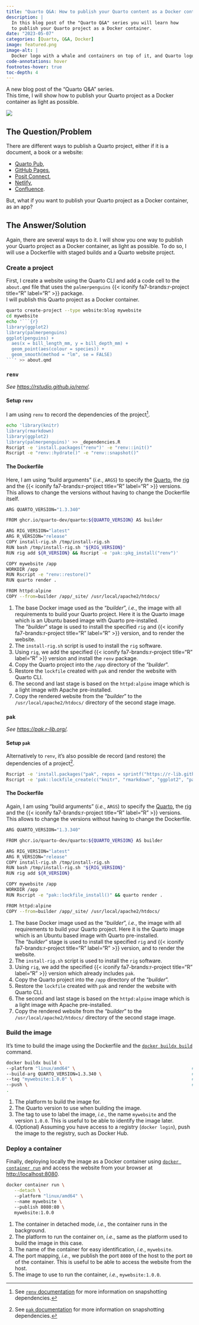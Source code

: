 ```yaml
---
title: "Quarto Q&A: How to publish your Quarto content as a Docker container?"
description: |
  In this blog post of the "Quarto Q&A" series you will learn how
  to publish your Quarto project as a Docker container.
date: "2023-05-07"
categories: [Quarto, Q&A, Docker]
image: featured.png
image-alt: |
  Docker logo with a whale and containers on top of it, and Quarto logo with text inside the whale.
code-annotations: hover
footnotes-hover: true
toc-depth: 4
---
```


A new blog post of the "Quarto Q&A" series.  
This time, I will show how to publish your Quarto project as a Docker container as light as possible.

![](featured.png){fig-alt="Docker logo with a whale and containers on top of it, and Quarto logo with text inside the whale." fig-align="center"}

## The Question/Problem

There are different ways to publish a Quarto project, either if it is a document, a book or a website:

- [Quarto Pub](https://quarto.org/docs/publishing/quarto-pub.html),
- [GitHub Pages](https://quarto.org/docs/publishing/github-pages.html),
- [Posit Connect](https://quarto.org/docs/publishing/rstudio-connect.html),
- [Netlify](https://quarto.org/docs/publishing/netlify.html),
- [Confluence](https://quarto.org/docs/publishing/confluence.html).

But, what if you want to publish your Quarto project as a Docker container, as an app?

## The Answer/Solution

Again, there are several ways to do it.
I will show you one way to publish your Quarto project as a Docker container, as light as possible.
To do so, I will use a Dockerfile with staged builds and a Quarto website project.

### Create a project

First, I create a website using the Quarto CLI and add a code cell to the `about.qmd` file that uses the `palmerpenguins` {{< iconify fa7-brands:r-project title="R" label="R" >}} package.  
I will publish this Quarto project as a Docker container.

```bash
quarto create-project --type website:blog mywebsite
cd mywebsite
echo '```{r}
library(ggplot2)
library(palmerpenguins)
ggplot(penguins) +
  aes(x = bill_length_mm, y = bill_depth_mm) +
  geom_point(aes(colour = species)) +
  geom_smooth(method = "lm", se = FALSE)
```' >> about.qmd
```

### `renv`

_See <https://rstudio.github.io/renv/>._

#### Setup `renv`

I am using `renv` to record the dependencies of the project[^renv-deps].  

[^renv-deps]: See [`renv` documentation](https://rstudio.github.io/renv/articles/renv.html#snapshotting-dependencies) for more information on snapshotting dependencies.

```bash
echo 'library(knitr)
library(rmarkdown)
library(ggplot2)
library(palmerpenguins)' >> _dependencies.R
Rscript -e 'install.packages("renv")' -e "renv::init()"
Rscript -e "renv::hydrate()" -e "renv::snapshot()"
```

#### The Dockerfile

Here, I am using "build arguments" (_i.e._, `ARGS`) to specify the [Quarto](https://quarto.org/), the [rig](https://github.com/r-lib/rig) and the {{< iconify fa7-brands:r-project title="R" label="R" >}} versions.  
This allows to change the versions without having to change the Dockerfile itself.

```bash
ARG QUARTO_VERSION="1.3.340"

FROM ghcr.io/quarto-dev/quarto:${QUARTO_VERSION} AS builder             # <1>

ARG RIG_VERSION="latest"
ARG R_VERSION="release"
COPY install-rig.sh /tmp/install-rig.sh
RUN bash /tmp/install-rig.sh "${RIG_VERSION}"                           # <2>
RUN rig add ${R_VERSION} && Rscript -e 'pak::pkg_install("renv")'       # <3>

COPY mywebsite /app                                                     # <4>
WORKDIR /app
RUN Rscript -e "renv::restore()"
RUN quarto render .                                                     # <5>

FROM httpd:alpine                                                       # <6>
COPY --from=builder /app/_site/ /usr/local/apache2/htdocs/              # <7>
```
1. The base Docker image used as the "_builder_", _i.e._,
   the image with all requirements to build your Quarto project.
   Here it is the Quarto image which is an Ubuntu based image with Quarto pre-installed.  
   The "_builder_" stage is used to install the specified `rig` and {{< iconify fa7-brands:r-project title="R" label="R" >}} version,
   and to render the website.
2. The `install-rig.sh` script is used to install the `rig` software.
3. Using `rig`, we add the specified {{< iconify fa7-brands:r-project title="R" label="R" >}} version and install the `renv` package.
4. Copy the Quarto project into the `/app` directory of the "_builder_".
5. Restore the `lockfile` created with `pak` and render the website with Quarto CLI.
6. The second and last stage is based on the `httpd:alpine` image which is a light image with Apache pre-installed.
7. Copy the rendered website from the "_builder_" to the `/usr/local/apache2/htdocs/` directory of the second stage image.

### `pak`

_See <https://pak.r-lib.org/>._

#### Setup `pak`

Alternatively to `renv`, it's also possible de record (and restore) the dependencies of a project[^pak-deps].

[^pak-deps]: See [`pak` documentation](https://pak.r-lib.org/reference/index.html#lock-files) for more information on snapshotting dependencies.

```bash
Rscript -e 'install.packages("pak", repos = sprintf("https://r-lib.github.io/p/pak/stable/%s/%s/%s", .Platform$pkgType, R.Version()$os, R.Version()$arch))'
Rscript -e 'pak::lockfile_create(c("knitr", "rmarkdown", "ggplot2", "palmerpenguins"))'
```

#### The Dockerfile  

Again, I am using "build arguments" (_i.e._, `ARGS`) to specify the [Quarto](https://quarto.org/), the [rig](https://github.com/r-lib/rig) and the {{< iconify fa7-brands:r-project title="R" label="R" >}} versions.  
This allows to change the versions without having to change the Dockerfile.

```bash
ARG QUARTO_VERSION="1.3.340"

FROM ghcr.io/quarto-dev/quarto:${QUARTO_VERSION} AS builder             # <1>

ARG RIG_VERSION="latest"
ARG R_VERSION="release"
COPY install-rig.sh /tmp/install-rig.sh
RUN bash /tmp/install-rig.sh "${RIG_VERSION}"                           # <2>
RUN rig add ${R_VERSION}                                                # <3>

COPY mywebsite /app                                                     # <4>
WORKDIR /app
RUN Rscript -e "pak::lockfile_install()" && quarto render .             # <5>

FROM httpd:alpine                                                       # <6>
COPY --from=builder /app/_site/ /usr/local/apache2/htdocs/              # <7>
```
1. The base Docker image used as the "_builder_", _i.e._,
   the image with all requirements to build your Quarto project.
   Here it is the Quarto image which is an Ubuntu based image with Quarto pre-installed.  
   The "_builder_" stage is used to install the specified `rig` and {{< iconify fa7-brands:r-project title="R" label="R" >}} version,
   and to render the website.
2. The `install-rig.sh` script is used to install the `rig` software.
3. Using `rig`, we add the specified {{< iconify fa7-brands:r-project title="R" label="R" >}} version which already includes `pak`.
4. Copy the Quarto project into the `/app` directory of the "_builder_".
5. Restore the `lockfile` created with `pak` and render the website with Quarto CLI.
6. The second and last stage is based on the `httpd:alpine` image which is a light image with Apache pre-installed.
7. Copy the rendered website from the "_builder_" to the `/usr/local/apache2/htdocs/` directory of the second stage image.

### Build the image

It's time to build the image using the Dockerfile and the [`docker buildx build`](https://docs.docker.com/engine/reference/commandline/buildx_build/) command.

```bash
docker buildx build \
--platform "linux/amd64" \                                            # <1>
--build-arg QUARTO_VERSION=1.3.340 \                                  # <2>
--tag "mywebsite:1.0.0" \                                             # <3>
--push \                                                              # <4>
.
```
1. The platform to build the image for.
2. The Quarto version to use when building the image.
3. The tag to use to label the image, _i.e._, the name `mywebsite` and the version `1.0.0`.
   This is useful to be able to identify the image later.
4. (Optional) Assuming you have access to a registry (`docker login`),
   push the image to the registry, such as Docker Hub.

### Deploy a container

Finally, deploying locally the image as a Docker container using [`docker container run`](https://docs.docker.com/engine/reference/commandline/container_run/) and access the website from your browser at <http://localhost:8080>.

```bash
docker container run \
   --detach \                                                            # <1>
   --platform "linux/amd64" \                                            # <2>
   --name mywebsite \                                                    # <3>
   --publish 8080:80 \                                                   # <4>
   mywebsite:1.0.0                                                       # <5>
```
1. The container in detached mode, _i.e._, the container runs in the background.
2. The platform to run the container on, _i.e._, same as the platform used to build the image in this case.
3. The name of the container for easy identification, _i.e._, `mywebsite`.
4. The port mapping, _i.e._, we publish the port `8080` of the host to the port `80` of the container.
   This is useful to be able to access the website from the host.
5. The image to use to run the container, _i.e._, `mywebsite:1.0.0`.
